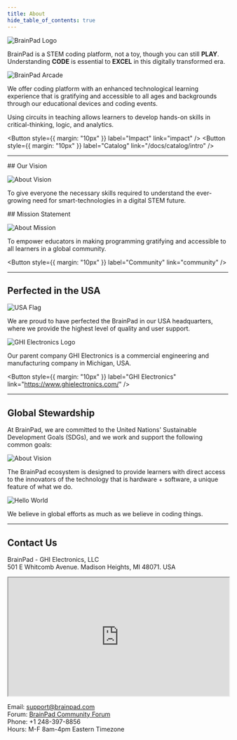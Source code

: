 ```yaml
---
title: About
hide_table_of_contents: true
---
```


<div style={{display: 'block',  justifyContent: 'center', alignItems: 'center', textAlign: 'center'}}>

![BrainPad Logo](pathname:///img/brainpad-logo.png)

BrainPad is a STEM coding platform, not a toy, though you can still <strong>PLAY</strong>. Understanding <strong>CODE</strong> is essential to <strong>EXCEL</strong> in this digitally transformed era.

![BrainPad Arcade](pathname:///img/catalog/arcade-v2-front.png)

We offer coding platform with an enhanced technological learning experience that is gratifying and accessible to all ages and backgrounds through our educational devices and coding events.

Using  circuits in teaching allows learners to develop hands-on skills in critical-thinking, logic, and analytics.

<Button
  style={{ margin: "10px" }}
  label="Impact"
  link="impact"
/>
<Button
  style={{ margin: "10px" }}
  label="Catalog"
  link="/docs/catalog/intro"
/>

---

<p
  style={{
    backgroundColor: "Moccasin",
    color: "black",
    padding: "10px 0px 1px 0px",
  }}
>
## Our Vision
</p>

![About Vision](pathname:///img/about-vision.jpg)

To give everyone the necessary skills required to understand the ever-growing need for smart-technologies in a digital STEM future.


<p
  style={{
    backgroundColor: "Moccasin",
    color: "black",
    padding: "10px 0px 1px 0px",
  }}
>
## Mission Statement
</p>


![About Mission](pathname:///img/about-mission.jpg)

To empower educators in making programming gratifying and accessible to all learners in a global community.

<Button
  style={{ margin: "10px" }}
  label="Community"
  link="community"
/>


---

## Perfected in the USA

![USA Flag](pathname:///img/usa-flag.png)

We are proud to have perfected the BrainPad in our USA headquarters, where we provide the highest level of quality and user support. 

![GHI Electronics Logo](pathname:///img/ghi-elec-logo.jpg)

Our parent company GHI Electronics is a commercial engineering and manufacturing company in Michigan, USA.

<Button
  style={{ margin: "10px" }}
  label="GHI Electronics"
  link="https://www.ghielectronics.com/"
/>

---

## Global Stewardship

At BrainPad, we are committed to the United Nations' Sustainable Development Goals (SDGs),
and we work and support the following common goals:

![About Vision](pathname:///img/united-nations-sdg.png)

The BrainPad ecosystem is designed to provide learners with direct access to the innovators of the technology that is hardware + software, a unique feature of what we do.

![Hello World](pathname:///img/display-hello-world.png)

We believe in global efforts as much as we believe in coding things.

---

## Contact Us

BrainPad - GHI Electronics, LLC<br/>
501 E Whitcomb Avenue. Madison Heights, MI 48071. USA

<iframe class="gray-border" src="https://www.google.com/maps/embed?pb=!1m18!1m12!1m3!1d2940.298398461949!2d-83.10584614967696!3d42.527715632388876!2m3!1f0!2f0!3f0!3m2!1i1024!2i768!4f13.1!3m3!1m2!1s0x8824c51705ca1c57%3A0xef3c0800895bbe2a!2s501+E+Whitcomb+Ave%2C+Madison+Heights%2C+MI+48071!5e0!3m2!1sen!2sus!4v1523895092996"  width = "100%" height="270"></iframe>

Email: support@brainpad.com<br/>
Forum: [BrainPad Community Forum](https://forums.ghielectronics.com/c/brainpad/11)<br/>
Phone: +1 248-397-8856<br/>
Hours: M-F 8am-4pm Eastern Timezone<br/>


</div>
